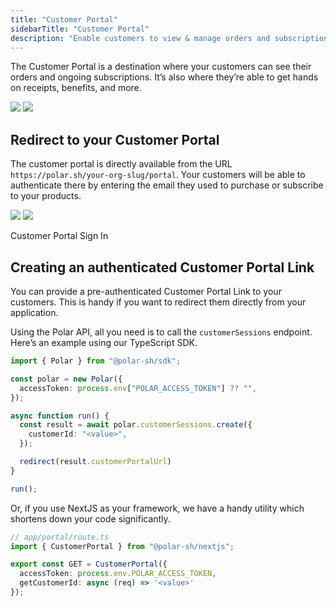 ```yaml
---
title: "Customer Portal"
sidebarTitle: "Customer Portal"
description: "Enable customers to view & manage orders and subscriptions easily"
---
```


The Customer Portal is a destination where your customers can see their orders and ongoing subscriptions. It’s also where they’re able to get hands on receipts, benefits, and more.

<img className="block dark:hidden" src="/assets/features/customer-portal/overview.light.png" />
<img className="hidden dark:block" src="/assets/features/customer-portal/overview.dark.png" />

Redirect to your Customer Portal
---------------------------------------

The customer portal is directly available from the URL `https://polar.sh/your-org-slug/portal`. Your customers will be able to authenticate there by entering the email they used to purchase or subscribe to your products.

<img className="block dark:hidden" src="/assets/features/customer-portal/signin.light.png" />
<img className="hidden dark:block" src="/assets/features/customer-portal/signin.dark.png" />


Customer Portal Sign In


Creating an authenticated Customer Portal Link
-----------------------------------------------------

You can provide a pre-authenticated Customer Portal Link to your customers. This is handy if you want to redirect them directly from your application.

Using the Polar API, all you need is to call the `customerSessions` endpoint. Here’s an example using our TypeScript SDK.

```typescript
import { Polar } from "@polar-sh/sdk";

const polar = new Polar({
  accessToken: process.env["POLAR_ACCESS_TOKEN"] ?? "",
});

async function run() {
  const result = await polar.customerSessions.create({
    customerId: "<value>",
  });

  redirect(result.customerPortalUrl)
}

run();
```

Or, if you use NextJS as your framework, we have a handy utility which shortens down your code significantly.

```typescript
// app/portal/route.ts
import { CustomerPortal } from "@polar-sh/nextjs";

export const GET = CustomerPortal({
  accessToken: process.env.POLAR_ACCESS_TOKEN,
  getCustomerId: async (req) => '<value>'
});
```

